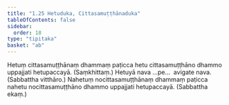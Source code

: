 ```yaml
---
title: "1.25 Hetuduka, Cittasamuṭṭhānaduka"
tableOfContents: false
sidebar:
  order: 18
type: "tipitaka"
basket: "ab"
---
```



<DynamicBreadcrumb />

<Division number="49">

<Paragraph number="143">
Hetuṃ cittasamuṭṭhānaṃ dhammaṃ paṭicca hetu cittasamuṭṭhāno dhammo uppajjati hetupaccayā. (Saṃkhittaṃ.)
</Paragraph>

<Paragraph number="144">
Hetuyā nava …pe…  avigate nava. (Sabbattha vitthāro.)
</Paragraph>

<Paragraph number="145">
Nahetuṃ nocittasamuṭṭhānaṃ dhammaṃ paṭicca nahetu nocittasamuṭṭhāno dhammo uppajjati hetupaccayā. (Sabbattha ekaṃ.)
</Paragraph>
</Division>